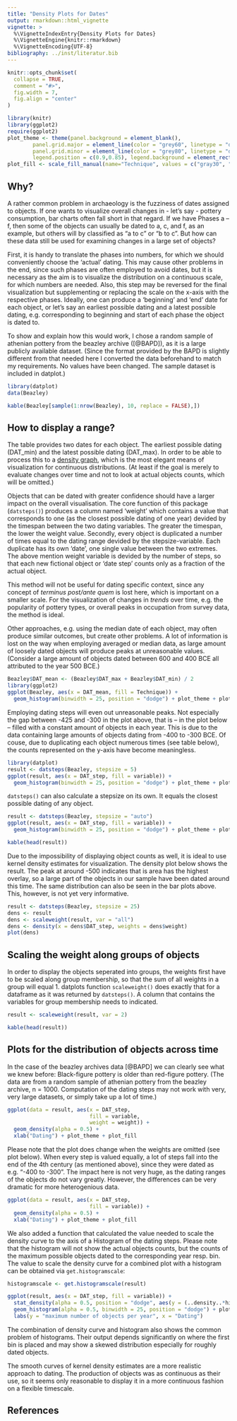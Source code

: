 ```yaml
---
title: "Density Plots for Dates"
output: rmarkdown::html_vignette
vignette: >
  %\VignetteIndexEntry{Density Plots for Dates}
  %\VignetteEngine{knitr::rmarkdown}
  %\VignetteEncoding{UTF-8}
bibliography: ../inst/literatur.bib
---
```


```r
knitr::opts_chunk$set(
  collapse = TRUE,
  comment = "#>",
  fig.width = 7,
  fig.align = "center"
)

library(knitr)
library(ggplot2)
require(ggplot2)
plot_theme <- theme(panel.background = element_blank(), 
        panel.grid.major = element_line(color = "grey60", linetype = "dashed"),
        panel.grid.minor = element_line(color = "grey80", linetype = "dashed"),
        legend.position = c(0.9,0.85), legend.background = element_rect(fill = "white", color = "grey60"))
plot_fill <- scale_fill_manual(name="Technique", values = c("gray30", "tomato3"))
```


## Why?

A rather common problem in archaeology is the fuzziness of dates assigned to objects. If one wants to visualize overall changes in - let's say - pottery consumption, bar charts often fall short in that regard. If we have Phases a -- f, then some of the objects can usually be dated to a, c, and f, as an example, but others will by classified as "a to c" or "b to c". But how can these data still be used for examining changes in a large set of objects?

First, it is handy to translate the phases into numbers, for which we should conveniently choose the 'actual' dating. This may cause other problems in the end, since such phases are often employed to avoid dates, but it is necessary as the aim is to visualize the distribution on a continuous scale, for which numbers are needed. Also, this step may be reversed for the final visualization but supplementing or replacing the scale on the x-axis with the respective phases. 
Ideally, one can produce a 'beginning' and 'end' date for each object, or let's say an earliest possible dating and a latest possible dating, e.g. corresponding to beginning and start of each phase the object is dated to. 

To show and explain how this would work, I chose a random sample of athenian pottery from the beazley archive ([@BAPD]), as it is a large publicly available dataset. (Since the format provided by the BAPD is slightly different from that needed here I converted the data beforehand to match my requirements. No values have been changed. The sample dataset is included in datplot.)

```r
library(datplot)
data(Beazley)
```
```r
kable(Beazley[sample(1:nrow(Beazley), 10, replace = FALSE),])
```

## How to display a range?

The table provides two dates for each object. The earliest possible dating (DAT_min) and the latest possible dating (DAT_max). In order to be able to process this to a [density graph](https://en.wikipedia.org/wiki/Kernel_density_estimation), which is the most elegant means of visualization for continuous distributions. (At least if the goal is merely to evaluate changes over time and not to look at actual objects counts, which will be omitted.)

Objects that can be dated with greater confidence should have a larger impact on the overall visualisation. The core function of this package (`datsteps()`) produces a column named 'weight' which contains a value that corresponds to one (as the closest possible dating of one year) devided by the timespan between the two dating variables. The greater the timespan, the lower the weight value. 
Secondly, every object is duplicated a number of times equal to the dating range devided by the stepsize-variable. Each duplicate has its own 'date', one single value between the two extremes. The above mention weight variable is devided by the number of steps, so that each new fictional object or 'date step' counts only as a fraction of the actual object. 

This method will not be useful for dating specific context, since any concept of _terminus post/ante quem_ is lost here, which is important on a smaller scale. For the visualization of changes in _trends_ over time, e.g. the popularity of pottery types, or overall peaks in occupation from survey data, the method is ideal. 

Other approaches, e.g. using the median date of each object, may often produce similar outcomes, but create other problems. A lot of information is lost on the way when employing averaged or median data, as large amount of loosely dated objects will produce peaks at unreasonable values. (Consider a large amount of objects dated between 600 and 400 BCE all attributed to the year 500 BCE.)

```r
Beazley$DAT_mean <- (Beazley$DAT_max + Beazley$DAT_min) / 2
library(ggplot2)
ggplot(Beazley, aes(x = DAT_mean, fill = Technique)) + 
  geom_histogram(binwidth = 25, position = "dodge") + plot_theme + plot_fill
```

Employing dating steps will even out unreasonable peaks. Not especially the gap between -425 and -300 in the plot above, that is -- in the plot below -- filled with a constant amount of objects in each year. This is due to the data containing large amounts of objects dating from -400 to -300 BCE. Of couse, due to duplicating each object numerous times (see table below), the counts represented on the y-axis have become meaningless.

```r
library(datplot)
result <- datsteps(Beazley, stepsize = 5)
ggplot(result, aes(x = DAT_step, fill = variable)) + 
  geom_histogram(binwidth = 25, position = "dodge") + plot_theme + plot_fill
```

`datsteps()` can also calculate a stepsize on its own. It equals the closest possible dating of any object. 

```r
result <- datsteps(Beazley, stepsize = "auto")
ggplot(result, aes(x = DAT_step, fill = variable)) + 
  geom_histogram(binwidth = 25, position = "dodge") + plot_theme + plot_fill
```


```r
kable(head(result))
```

Due to the impossibility of displaying object counts as well, it is ideal to use kernel density estimates for visualization. The density plot below shows the result. The peak at around -500 indicates that is area has the highest overlay, so a large part of the objects in our sample have been dated around this time. The same distribution can also be seen in the bar plots above. This, however, is not yet very informative. 

```r
result <- datsteps(Beazley, stepsize = 25)
dens <- result
dens <- scaleweight(result, var = "all")
dens <- density(x = dens$DAT_step, weights = dens$weight)
plot(dens)
```



## Scaling the weight along groups of objects

In order to display the objects seperated into groups, the weights first have to be scaled along group membership, so that the sum of all weights in a group will equal 1. datplots function `scaleweight()` does exactly that for a dataframe as it was returned by `datsteps()`. A column that contains the variables for group membership needs to indicated.


```r
result <- scaleweight(result, var = 2)
```

```r
kable(head(result))
```


  
## Plots for the distribution of objects across time

In the case of the beazley archives data [@BAPD] we can clearly see what we knew before: Black-figure pottery is older than red-figure pottery. (The data are from a random sample of athenian pottery from the beazley archive, n = 1000. Computation of the dating steps may not work with very, very large datasets, or simply take up a lot of time.)

```r
ggplot(data = result, aes(x = DAT_step, 
                          fill = variable,
                          weight = weight)) +
  geom_density(alpha = 0.5) +
  xlab("Dating") + plot_theme + plot_fill
```


Please note that the plot does change when the weights are omitted (see plot below). When every step is valued equally, a lot of steps fall into the end of the 4th century (as mentioned above), since they were dated as e.g. "-400 to -300". The impact here is not very huge, as the dating ranges of the objects do not vary greatly. However, the differences can be very dramatic for more heterogenious data.

```r
ggplot(data = result, aes(x = DAT_step, 
                          fill = variable)) +
  geom_density(alpha = 0.5) +
  xlab("Dating") + plot_theme + plot_fill
```

We also added a function that calculated the value needed to scale the density curve to the axis of a Histogram of the dating steps. Please note that the histogram will not show the actual objects counts, but the counts of the maximum possible objects dated to the corresponding year resp. bin. The value to scale the density curve for a combined plot with a histogram can be obtained via `get.histogramscale`: 


```r
histogramscale <- get.histogramscale(result)
```


```r
ggplot(result, aes(x = DAT_step, fill = variable)) +
  stat_density(alpha = 0.5, position = "dodge", aes(y = (..density..*histogramscale), weight = weight ))+
  geom_histogram(alpha = 0.5, binwidth = 25, position = "dodge") + plot_theme + plot_fill +
  labs(y = "maximum number of objects per year", x = "Dating")
```

The combination of density curve and histogram also shows the common problem of histograms. Their output depends significantly on where the first bin is placed and may show a skewed distribution especially for roughly dated objects.

The smooth curves of kernel density estimates are a more realistic approach to dating. The production of objects was as continuous as their use, so it seems only reasonable to display it in a more continuous fashion on a flexible timescale.


## References

